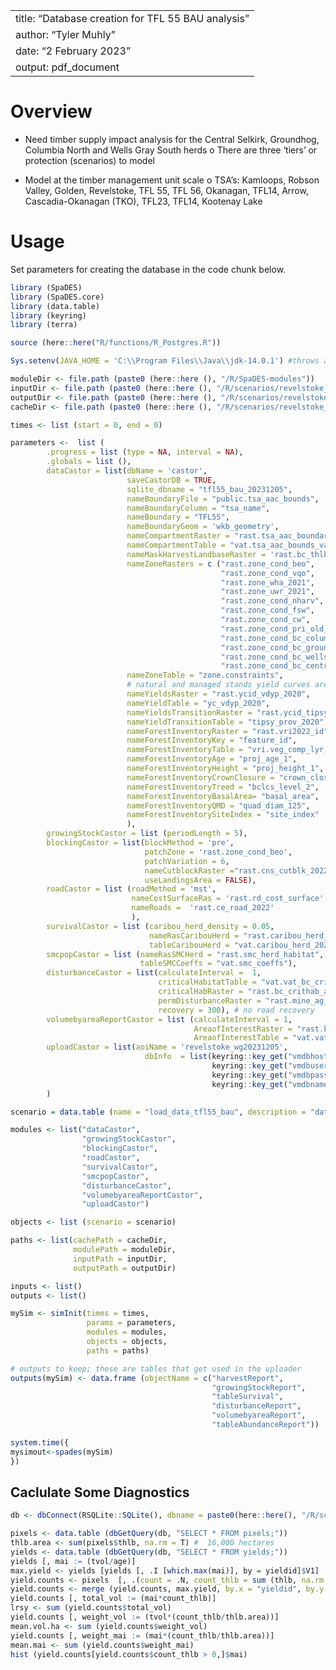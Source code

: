 <!--
Copyright 2020 Province of British Columbia
 
Licensed under the Apache License, Version 2.0 (the "License");
you may not use this file except in compliance with the License.
You may obtain a copy of the License at
 
http://www.apache.org/licenses/LICENSE-2.0
 
Unless required by applicable law or agreed to in writing, software distributed under the License is distributed on an "AS IS" BASIS,
WITHOUT WARRANTIES OR CONDITIONS OF ANY KIND, either express or implied.
See the License for the specific language governing permissions and limitations under the License.-->

---
title: "Database creation for TFL 55 BAU analysis"
author: "Tyler Muhly"
date: "2 February 2023"
output: pdf_document
---

# Overview
-	Need timber supply impact analysis for the Central Selkirk, Groundhog, Columbia North and Wells Gray South herds
o	There are three ‘tiers’ or protection (scenarios) to model

-	Model at the timber management unit scale
o	TSA’s: Kamloops, Robson Valley, Golden, Revelstoke, TFL 55, TFL 56, Okanagan, TFL14, Arrow, Cascadia-Okanagan (TKO), TFL23, TFL14, Kootenay Lake



# Usage
Set parameters for creating the database in the code chunk below.

```r
library (SpaDES)
library (SpaDES.core)
library (data.table)
library (keyring)
library (terra)

source (here::here("R/functions/R_Postgres.R"))

Sys.setenv(JAVA_HOME = 'C:\\Program Files\\Java\\jdk-14.0.1') #throws an error if pointing to different version of java (i.e., 32 vs 64 bit)

moduleDir <- file.path (paste0 (here::here (), "/R/SpaDES-modules"))
inputDir <- file.path (paste0 (here::here (), "/R/scenarios/revelstoke_wg/inputs")) %>% reproducible::checkPath (create = TRUE)
outputDir <- file.path (paste0 (here::here (), "/R/scenarios/revelstoke_wg/outputs")) %>% reproducible::checkPath (create = TRUE)
cacheDir <- file.path (paste0 (here::here (), "/R/scenarios/revelstoke_wg"))

times <- list (start = 0, end = 0)

parameters <-  list (
        .progress = list (type = NA, interval = NA),
        .globals = list (),
        dataCastor = list(dbName = 'castor',
                          saveCastorDB = TRUE,
                          sqlite_dbname = "tfl55_bau_20231205", 
                          nameBoundaryFile = "public.tsa_aac_bounds", 
                          nameBoundaryColumn = "tsa_name", 
                          nameBoundary = "TFL55", 
                          nameBoundaryGeom = 'wkb_geometry',
                          nameCompartmentRaster = "rast.tsa_aac_boundary", 
                          nameCompartmentTable = "vat.tsa_aac_bounds_vat", 
                          nameMaskHarvestLandbaseRaster = 'rast.bc_thlb2022', 
                          nameZoneRasters = c ("rast.zone_cond_beo", 
                                               "rast.zone_cond_vqo", 
                                               "rast.zone_wha_2021", 
                                               "rast.zone_uwr_2021",  
                                               "rast.zone_cond_nharv", 
                                               "rast.zone_cond_fsw", 
                                               "rast.zone_cond_cw",
                                               "rast.zone_cond_pri_old_deferral",
                                               "rast.zone_cond_bc_columbia_north_crithab",
                                               "rast.zone_cond_bc_groundhog_crithab",
                                               "rast.zone_cond_bc_wells_gray_south_crithab",
                                               "rast.zone_cond_bc_central_selkirks_crithab"),
                          nameZoneTable = "zone.constraints", 
                          # natural and managed stands yield curves are the same    
                          nameYieldsRaster = "rast.ycid_vdyp_2020", 
                          nameYieldTable = "yc_vdyp_2020", 
                          nameYieldsTransitionRaster = "rast.ycid_tipsy_prov_2020", 
                          nameYieldTransitionTable = "tipsy_prov_2020",  
                          nameForestInventoryRaster = "rast.vri2022_id", 
                          nameForestInventoryKey = "feature_id", 
                          nameForestInventoryTable = "vri.veg_comp_lyr_r1_poly2022",
                          nameForestInventoryAge = "proj_age_1",  
                          nameForestInventoryHeight = "proj_height_1",
                          nameForestInventoryCrownClosure = "crown_closure",                             
                          nameForestInventoryTreed = "bclcs_level_2",
                          nameForestInventoryBasalArea= "basal_area",
                          nameForestInventoryQMD = "quad_diam_125",
                          nameForestInventorySiteIndex = "site_index" 
                          ),
        growingStockCastor = list (periodLength = 5),
        blockingCastor = list(blockMethod = 'pre', 
                              patchZone = 'rast.zone_cond_beo',
                              patchVariation = 6,
                              nameCutblockRaster ="rast.cns_cutblk_2022",
                              useLandingsArea = FALSE),
        roadCastor = list (roadMethod = 'mst',
                           nameCostSurfaceRas = 'rast.rd_cost_surface',
                           nameRoads =  'rast.ce_road_2022'
                           ),
        survivalCastor = list (caribou_herd_density = 0.05, 
                               nameRasCaribouHerd = "rast.caribou_herd_20220725", 
                               tableCaribouHerd = "vat.caribou_herd_20220725"),
        smcpopCastor = list (nameRasSMCHerd = "rast.smc_herd_habitat", 
                             tableSMCCoeffs = "vat.smc_coeffs"),
        disturbanceCastor = list(calculateInterval =  1, 
                                 criticalHabitatTable = "vat.vat_bc_crithab_and_herd",
                                 criticalHabRaster = "rast.bc_crithab_and_herd",
                                 permDisturbanceRaster = "rast.mine_ag_wind_rail",
                                 recovery = 300), # no road recovery
        volumebyareaReportCastor = list (calculateInterval = 1,
                                         AreaofInterestRaster = "rast.bc_crithab_and_herd",
                                         AreaofInterestTable = "vat.vat_bc_crithab_and_herd"),
        uploadCastor = list(aoiName = 'revelstoke_wg20231205',
                              dbInfo  = list(keyring::key_get("vmdbhost", keyring="postgreSQL"),
                                             keyring::key_get("vmdbuser", keyring="postgreSQL"),
                                             keyring::key_get("vmdbpass", keyring="postgreSQL"), 
                                             keyring::key_get("vmdbname", keyring="postgreSQL")))
        )

scenario = data.table (name = "load_data_tfl55_bau", description = "dataCastor output for TFL55 BAU")

modules <- list("dataCastor",
                "growingStockCastor",
                "blockingCastor", 
                "roadCastor",
                "survivalCastor",
                "smcpopCastor",
                "disturbanceCastor",
                "volumebyareaReportCastor",
                "uploadCastor")

objects <- list (scenario = scenario)

paths <- list(cachePath = cacheDir,
              modulePath = moduleDir,
              inputPath = inputDir,
              outputPath = outputDir)

inputs <- list()
outputs <- list()

mySim <- simInit(times = times, 
                 params = parameters, 
                 modules = modules,
                 objects = objects,
                 paths = paths)

# outputs to keep; these are tables that get used in the uploader
outputs(mySim) <- data.frame (objectName = c("harvestReport",
                                             "growingStockReport",
                                             "tableSurvival",
                                             "disturbanceReport",
                                             "volumebyareaReport",
                                             "tableAbundanceReport"))

system.time({
mysimout<-spades(mySim)
})

```

## Caclulate Some Diagnostics

```r

db <- dbConnect(RSQLite::SQLite(), dbname = paste0(here::here(), "/R/scenarios/revelstoke_complex/tfl55_bau_20230203_castordb.sqlite"))

pixels <- data.table (dbGetQuery(db, "SELECT * FROM pixels;"))
thlb.area <- sum(pixels$thlb, na.rm = T) #  16,000 hectares
yields <- data.table (dbGetQuery(db, "SELECT * FROM yields;"))
yields [, mai := (tvol/age)]
max.yield <- yields [yields [, .I [which.max(mai)], by = yieldid]$V1]
yield.counts <- pixels  [, .(count = .N, count_thlb = sum (thlb, na.rm = T)), by = yieldid]
yield.counts <- merge (yield.counts, max.yield, by.x = "yieldid", by.y = "yieldid")
yield.counts [, total_vol := (mai*count_thlb)]
lrsy <- sum (yield.counts$total_vol)
yield.counts [, weight_vol := (tvol*(count_thlb/thlb.area))]
mean.vol.ha <- sum (yield.counts$weight_vol)
yield.counts [, weight_mai := (mai*(count_thlb/thlb.area))]
mean.mai <- sum (yield.counts$weight_mai)
hist (yield.counts[yield.counts$count_thlb > 0,]$mai)
```



